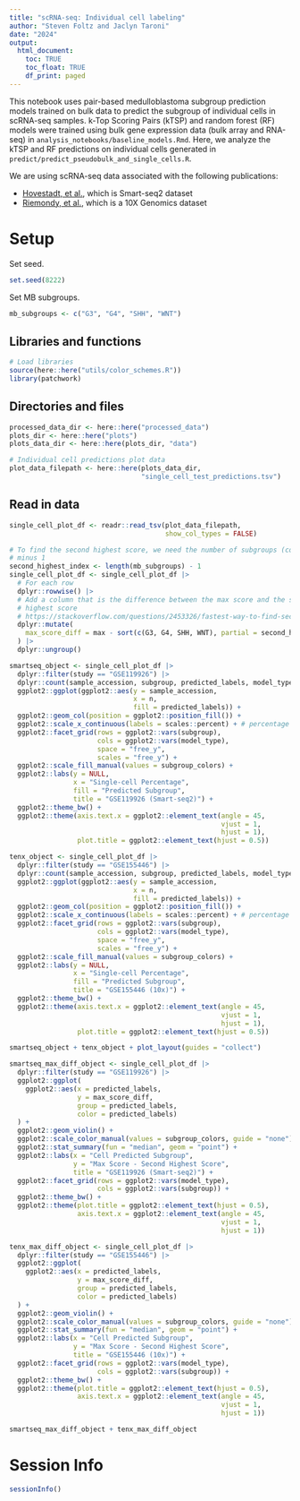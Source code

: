 ```yaml
---
title: "scRNA-seq: Individual cell labeling"
author: "Steven Foltz and Jaclyn Taroni"
date: "2024"
output:
  html_document:
    toc: TRUE
    toc_float: TRUE
    df_print: paged
---
```


This notebook uses pair-based medulloblastoma subgroup prediction models trained on bulk data to predict the subgroup of individual cells in scRNA-seq samples.
k-Top Scoring Pairs (kTSP) and random forest (RF) models were trained using bulk gene expression data (bulk array and RNA-seq) in `analysis_notebooks/baseline_models.Rmd`.
Here, we analyze the kTSP and RF predictions on individual cells generated in `predict/predict_pseudobulk_and_single_cells.R`.

We are using scRNA-seq data associated with the following publications:

- [Hovestadt, et al.](https://www.nature.com/articles/s41586-019-1434-6), which is Smart-seq2 dataset
- [Riemondy, et al.](https://doi.org/10.1093/neuonc/noab135), which is a 10X Genomics dataset

# Setup

Set seed.

```r
set.seed(8222)
```

Set MB subgroups.

```r
mb_subgroups <- c("G3", "G4", "SHH", "WNT")
```

## Libraries and functions

```r
# Load libraries 
source(here::here("utils/color_schemes.R"))
library(patchwork)
```

## Directories and files

```r
processed_data_dir <- here::here("processed_data")
plots_dir <- here::here("plots")
plots_data_dir <- here::here(plots_dir, "data")

# Individual cell predictions plot data
plot_data_filepath <- here::here(plots_data_dir, 
                                 "single_cell_test_predictions.tsv")
```

## Read in data

```r
single_cell_plot_df <- readr::read_tsv(plot_data_filepath,
                                       show_col_types = FALSE)
```


```r
# To find the second highest score, we need the number of subgroups (columns)
# minus 1
second_highest_index <- length(mb_subgroups) - 1
single_cell_plot_df <- single_cell_plot_df |>
  # For each row
  dplyr::rowwise() |>
  # Add a column that is the difference between the max score and the second
  # highest score
  # https://stackoverflow.com/questions/2453326/fastest-way-to-find-second-third-highest-lowest-value-in-vector-or-column
  dplyr::mutate(
    max_score_diff = max - sort(c(G3, G4, SHH, WNT), partial = second_highest_index)[second_highest_index]
  ) |>
  dplyr::ungroup()
```

```r
smartseq_object <- single_cell_plot_df |>
  dplyr::filter(study == "GSE119926") |>
  dplyr::count(sample_accession, subgroup, predicted_labels, model_type) |>
  ggplot2::ggplot(ggplot2::aes(y = sample_accession,
                               x = n,
                               fill = predicted_labels)) +
  ggplot2::geom_col(position = ggplot2::position_fill()) +
  ggplot2::scale_x_continuous(labels = scales::percent) + # percentage makes sense here
  ggplot2::facet_grid(rows = ggplot2::vars(subgroup),
                      cols = ggplot2::vars(model_type),
                      space = "free_y",
                      scales = "free_y") +
  ggplot2::scale_fill_manual(values = subgroup_colors) +
  ggplot2::labs(y = NULL,
                x = "Single-cell Percentage",
                fill = "Predicted Subgroup",
                title = "GSE119926 (Smart-seq2)") +
  ggplot2::theme_bw() +
  ggplot2::theme(axis.text.x = ggplot2::element_text(angle = 45, 
                                                     vjust = 1,
                                                     hjust = 1),
                 plot.title = ggplot2::element_text(hjust = 0.5))

tenx_object <- single_cell_plot_df |>
  dplyr::filter(study == "GSE155446") |>
  dplyr::count(sample_accession, subgroup, predicted_labels, model_type) |>
  ggplot2::ggplot(ggplot2::aes(y = sample_accession,
                               x = n,
                               fill = predicted_labels)) +
  ggplot2::geom_col(position = ggplot2::position_fill()) +
  ggplot2::scale_x_continuous(labels = scales::percent) + # percentage makes sense here
  ggplot2::facet_grid(rows = ggplot2::vars(subgroup),
                      cols = ggplot2::vars(model_type),
                      space = "free_y",
                      scales = "free_y") +
  ggplot2::scale_fill_manual(values = subgroup_colors) +
  ggplot2::labs(y = NULL,
                x = "Single-cell Percentage",
                fill = "Predicted Subgroup",
                title = "GSE155446 (10x)") +
  ggplot2::theme_bw() +
  ggplot2::theme(axis.text.x = ggplot2::element_text(angle = 45, 
                                                     vjust = 1,
                                                     hjust = 1),
                 plot.title = ggplot2::element_text(hjust = 0.5))

smartseq_object + tenx_object + plot_layout(guides = "collect")
```

```r
smartseq_max_diff_object <- single_cell_plot_df |>
  dplyr::filter(study == "GSE119926") |>
  ggplot2::ggplot(
    ggplot2::aes(x = predicted_labels,
                 y = max_score_diff,
                 group = predicted_labels,
                 color = predicted_labels)
  ) +
  ggplot2::geom_violin() +
  ggplot2::scale_color_manual(values = subgroup_colors, guide = "none") +
  ggplot2::stat_summary(fun = "median", geom = "point") +
  ggplot2::labs(x = "Cell Predicted Subgroup",
                y = "Max Score - Second Highest Score",
                title = "GSE119926 (Smart-seq2)") +
  ggplot2::facet_grid(rows = ggplot2::vars(model_type),
                      cols = ggplot2::vars(subgroup)) +
  ggplot2::theme_bw() +
  ggplot2::theme(plot.title = ggplot2::element_text(hjust = 0.5),
                 axis.text.x = ggplot2::element_text(angle = 45, 
                                                     vjust = 1,
                                                     hjust = 1))

tenx_max_diff_object <- single_cell_plot_df |>
  dplyr::filter(study == "GSE155446") |>
  ggplot2::ggplot(
    ggplot2::aes(x = predicted_labels,
                 y = max_score_diff,
                 group = predicted_labels,
                 color = predicted_labels)
  ) +
  ggplot2::geom_violin() +
  ggplot2::scale_color_manual(values = subgroup_colors, guide = "none") +
  ggplot2::stat_summary(fun = "median", geom = "point") +
  ggplot2::labs(x = "Cell Predicted Subgroup",
                y = "Max Score - Second Highest Score",
                title = "GSE155446 (10x)") +
  ggplot2::facet_grid(rows = ggplot2::vars(model_type),
                      cols = ggplot2::vars(subgroup)) +
  ggplot2::theme_bw() +
  ggplot2::theme(plot.title = ggplot2::element_text(hjust = 0.5),
                 axis.text.x = ggplot2::element_text(angle = 45, 
                                                     vjust = 1,
                                                     hjust = 1))

smartseq_max_diff_object + tenx_max_diff_object
```

# Session Info

```r
sessionInfo()
```

